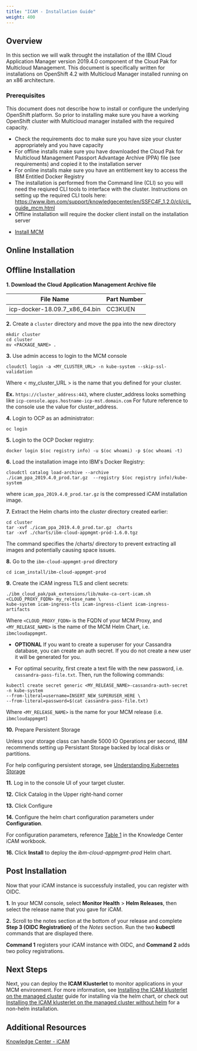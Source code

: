 ```yaml
---
title: "ICAM - Installation Guide"
weight: 400
---
```


## Overview
In this section we will walk throught the installation of the IBM Cloud Application Manager version 2019.4.0 component of the Cloud Pak for Multicloud Management. This document is specifically written for installations on OpenShift 4.2 with Multicloud Manager installed running on an x86 architecture. 

### Prerequisites

This document does not describe how to install or configure the underlying OpenShift platform. So prior to installing make sure you have a working OpenShift cluster with Multicloud manager installed with the required capacity.

- Check the requirements doc to make sure you have size your cluster appropriately and you have capacity
- For offline installs make sure you have downloaded the Cloud Pak for Multicloud Management Passport Advantage Archive (PPA) file (see requirements) and copied it to the installation server
- For online installs make sure you have an entitlement key to access the IBM Entitled Docker Registry
- The installation is performed from the Command line (CLI) so you will need the reqiured CLI tools to interface with the cluster. Instructions on setting up the required CLI tools here: https://www.ibm.com/support/knowledgecenter/en/SSFC4F_1.2.0/cli/cli_guide_mcm.html
- Offline installation will require the docker client install on the installation server

* [Install MCM](/content/mcm/cp4mcm_mcm_install/)

## Online Installation

## Offline Installation
**1. Download the Cloud Application Management Archive file**

|         File Name         | Part Number |
| :-----------------------: | :------ |
| icp-docker-18.09.7_x86_64.bin | CC3KUEN | 
   
   **2.** Create a `cluster` directory and move the ppa into the new directory
   ```
   mkdir cluster
   cd cluster
   mv <PACKAGE_NAME> .
   ```
   **3.** Use admin access to login to the MCM console
   ```
   cloudctl login -a <MY_CLUSTER_URL> -n kube-system --skip-ssl-validation
   ```
   Where < my_cluster_URL > is the name that you defined for your cluster.
   
   **Ex.** `https://cluster_address:443`, where cluster_address looks something like `icp-console.apps.hostname-icp-mst.domain.com`
   For future reference to the console use the value for cluster_address.

   **4.** Login to OCP as an administrator:
   ```
   oc login
   ```
   **5.** Login to the OCP Docker registry:
   ```
   docker login $(oc registry info) -u $(oc whoami) -p $(oc whoami -t)
   ```
   **6.** Load the installation image into IBM's Docker Registry:
   ```
   cloudctl catalog load-archive --archive ./icam_ppa_2019.4.0_prod.tar.gz  --registry $(oc registry info)/kube-system
   ```
   where `icam_ppa_2019.4.0_prod.tar.gz` is the compressed iCAM installation image.

   **7.** Extract the Helm charts into the *cluster* directory created earlier:
   ```
   cd cluster
   tar -xvf ./icam_ppa_2019.4.0_prod.tar.gz  charts 
   tar -xvf ./charts/ibm-cloud-appmgmt-prod-1.6.0.tgz
   ```
   The command specifies the /charts/ directory to prevent extracting all images and potentially causing space issues.
   
   **8.** Go to the `ibm-cloud-appmgmt-prod` directory
   ```
   cd icam_install/ibm-cloud-appmgmt-prod
   ```
   **9.** Create the iCAM ingress TLS and client secrets:
   ```
   ./ibm_cloud_pak/pak_extensions/lib/make-ca-cert-icam.sh <CLOUD_PROXY_FQDN> my_release_name \
   kube-system icam-ingress-tls icam-ingress-client icam-ingress-artifacts
   ```
   Where `<CLOUD_PROXY_FQDN>` is the FQDN of your MCM Proxy, and `<MY_RELEASE_NAME>` is the name of the MCM Helm Chart, i.e. `ibmcloudappmgmt`.

   * **OPTIONAL** If you want to create a superuser for your Cassandra database, you can create an auth secret. If you do not create a new user it will be generated for you.

   * For optimal security, first create a text file with the new password, i.e. `cassandra-pass-file.txt`. Then, run the following commands: 
   ```
   kubectl create secret generic <MY_RELEASE_NAME>-cassandra-auth-secret -n kube-system 
   --from-literal=username=INSERT_NEW_SUPERUSER_HERE \
   --from-literal=password=$(cat cassandra-pass-file.txt)
   ```
   Where `<MY_RELEASE_NAME>` is the name for your MCM release (i.e. `ibmcloudappmgmt`)
   
   **10.** Prepare Persistent Storage
   
   Unless your storage class can handle 5000 IO Operations per second, IBM recommends setting up Persistant Storage backed by local disks or partitions.
   
   For help configuring persistent storage, see [Understanding Kubernetes Storage](https://www.ibm.com/support/knowledgecenter/SSBS6K_3.2.1/manage_cluster/kub_storage.html)

   **11.** Log in to the console UI of your target cluster.

   **12.** Click Catalog in the Upper right-hand corner

   **13.** Click Configure

   **14.** Configure the helm chart configuration parameters under **Configuration**.

   For configuration parameters, reference [Table 1](https://www.ibm.com/support/knowledgecenter/SS8G7U_19.4.0/com.ibm.app.mgmt.doc/content/install_mcm_server_script_full_monitoring.html?cp=SSFC4F_1.2.0#task_install_mcm_server_script__d441e497) in the Knowledge Center iCAM workbook.

   **16.** Click **Install** to deploy the *ibm-cloud-appmgmt-prod* Helm chart.

## Post Installation

Now that your iCAM instance is successfuly installed, you can register with OIDC.

**1.** In your MCM console, select **Monitor Health** > **Helm Releases**, then select the release name that you gave for iCAM.

**2.** Scroll to the notes section at the bottom of your release and complete **Step 3 (OIDC Registration)** of the *Notes* section. Run the two **kubectl** commands that are displayed there.

**Command 1** registers your iCAM instance with OIDC, and **Command 2** adds two policy registrations.

## Next Steps

Next, you can deploy the **ICAM Klusterlet** to monitor applications in your MCM environment. For more information, see [Installing the ICAM klusterlet on the managed cluster](https://www.ibm.com/support/knowledgecenter/SS8G7U_19.4.0/com.ibm.app.mgmt.doc/content/install_mcm_klusterlet.html?cp=SSFC4F_1.2.0) guide for installing via the helm chart, or check out [Installing the ICAM klusterlet on the managed cluster without helm](https://www.ibm.com/support/knowledgecenter/SS8G7U_19.4.0/com.ibm.app.mgmt.doc/content/install_mcm_klusterlet_no_helm.html?cp=SSFC4F_1.2.0) for a non-helm installation.

## Additional Resources

[Knowledge Center - iCAM](https://www.ibm.com/support/knowledgecenter/SS8G7U_19.4.0/com.ibm.app.mgmt.doc/content/install_mcm_server_script_full_monitoring.html?cp=SSFC4F_1.2.0)
